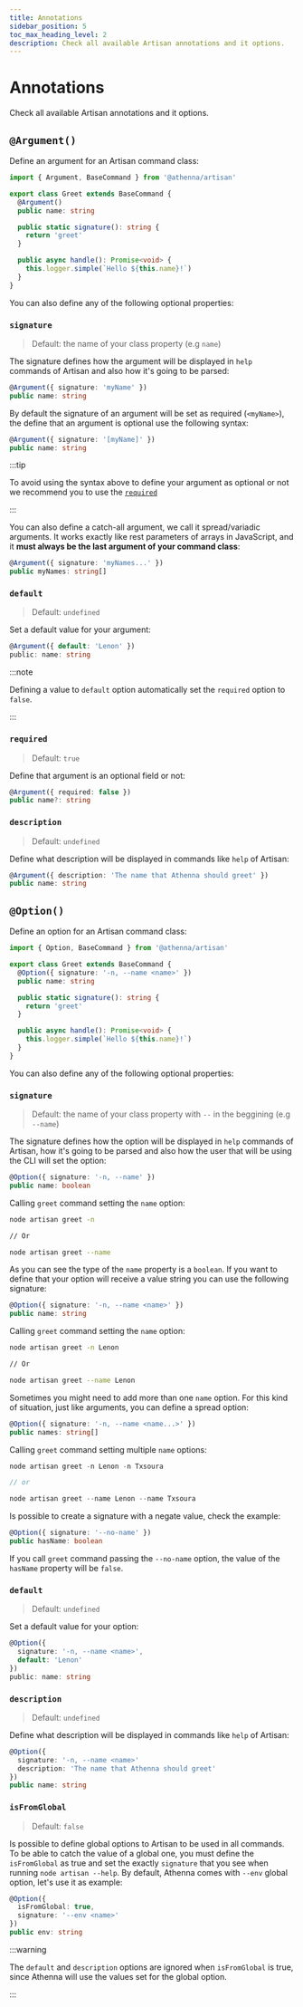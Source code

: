 ```yaml
---
title: Annotations
sidebar_position: 5
toc_max_heading_level: 2
description: Check all available Artisan annotations and it options.
---
```


# Annotations

Check all available Artisan annotations and it options.

## `@Argument()`

Define an argument for an Artisan command class:

```typescript
import { Argument, BaseCommand } from '@athenna/artisan'

export class Greet extends BaseCommand {
  @Argument()
  public name: string

  public static signature(): string {
    return 'greet'
  }

  public async handle(): Promise<void> {
    this.logger.simple(`Hello ${this.name}!`)
  }
}
```

You can also define any of the following optional properties:

### `signature`

> Default: the name of your class property (e.g `name`)

The signature defines how the argument will be displayed in `help` 
commands of Artisan and also how it's going to be parsed: 

```typescript
@Argument({ signature: 'myName' })
public name: string
```

By default the signature of an argument will be set as required (`<myName>`),
the define that an argument is optional use the following syntax:

```typescript
@Argument({ signature: '[myName]' })
public name: string
```

:::tip

To avoid using the syntax above to define your argument as optional 
or not we recommend you to use the [`required`](/docs/cli-application/annotations#required)

:::

You can also define a catch-all argument, we call it spread/variadic 
arguments. It works exactly like rest parameters of arrays in JavaScript, 
and it **must always be the last argument of your command class**:

```typescript
@Argument({ signature: 'myNames...' })
public myNames: string[]
```

### `default`

> Default: `undefined`

Set a default value for your argument:

```typescript
@Argument({ default: 'Lenon' })
public: name: string
```

:::note

Defining a value to `default` option automatically set the `required`
option to `false`.

:::

### `required`

> Default: `true`

Define that argument is an optional field or not:

```typescript
@Argument({ required: false })
public name?: string
```

### `description`

> Default: `undefined`

Define what description will be displayed in commands like `help` of
Artisan:

```typescript
@Argument({ description: 'The name that Athenna should greet' })
public name: string
```

## `@Option()`

Define an option for an Artisan command class:

```typescript
import { Option, BaseCommand } from '@athenna/artisan'

export class Greet extends BaseCommand {
  @Option({ signature: '-n, --name <name>' })
  public name: string

  public static signature(): string {
    return 'greet'
  }

  public async handle(): Promise<void> {
    this.logger.simple(`Hello ${this.name}!`)
  }
}
```

You can also define any of the following optional properties:

### `signature`

> Default: the name of your class property with `--` in the 
> beggining (e.g `--name`)

The signature defines how the option will be displayed in `help` 
commands of Artisan, how it's going to be parsed and also how
the user that will be using the CLI will set the option: 

```typescript
@Option({ signature: '-n, --name' })
public name: boolean 
```

Calling `greet` command setting the `name` option:

```bash
node artisan greet -n

// Or

node artisan greet --name
```

As you can see the type of the `name` property is a `boolean`. If you 
want to define that your option will receive a value string you can 
use the following signature:

```typescript
@Option({ signature: '-n, --name <name>' })
public name: string
```

Calling `greet` command setting the `name` option:

```bash
node artisan greet -n Lenon

// Or

node artisan greet --name Lenon
```

Sometimes you might need to add more than one `name` option. For this 
kind of situation, just like arguments, you can define a spread option:

```typescript
@Option({ signature: '-n, --name <name...>' })
public names: string[]
```

Calling `greet` command setting multiple `name` options:

```typescript
node artisan greet -n Lenon -n Txsoura

// or

node artisan greet --name Lenon --name Txsoura
```

Is possible to create a signature with a negate value, check the example:

```typescript
@Option({ signature: '--no-name' })
public hasName: boolean
```

If you call `greet` command passing the `--no-name` option, the value 
of the `hasName` property will be `false`.

### `default`

> Default: `undefined`

Set a default value for your option:

```typescript
@Option({ 
  signature: '-n, --name <name>', 
  default: 'Lenon' 
})
public: name: string
```

### `description`

> Default: `undefined`

Define what description will be displayed in commands like `help` of
Artisan:

```typescript
@Option({ 
  signature: '-n, --name <name>'
  description: 'The name that Athenna should greet' 
})
public name: string
```

### `isFromGlobal`

> Default: `false`

Is possible to define global options to Artisan to be used in all 
commands. To be able to catch the value of a global one, you must 
define the `isFromGlobal` as true and set the exactly `signature` 
that you see when running `node artisan --help`. By default, Athenna
comes with `--env` global option, let's use it as example:

```typescript
@Option({
  isFromGlobal: true,
  signature: '--env <name>'
})
public env: string
```

:::warning

The `default` and `description` options are ignored when `isFromGlobal`
is true, since Athenna will use the values set for the global option.

:::

